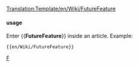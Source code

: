 <noinclude>[[Translation:Template/en/Wiki/FutureFeature]]</noinclude><noinclude>

</noinclude>
{{en/Ambox| type  = notice
| image = en/Current event.png
| text  = <strong>Under Development</strong><br>This feature is currently '''under development''', and is not currently available in a stable build of OpenTTD nor the [[en/Archive/Community/Nightly build|nightly build]].
}}<noinclude>

==== usage====
Enter <nowiki>{{</nowiki>'''FutureFeature'''<nowiki>}}</nowiki> inside an article. Example:
<pre>{{en/Wiki/FutureFeature}}</pre>

[[Category:en/Manual/Base Set/Message boxes|F]]</noinclude>